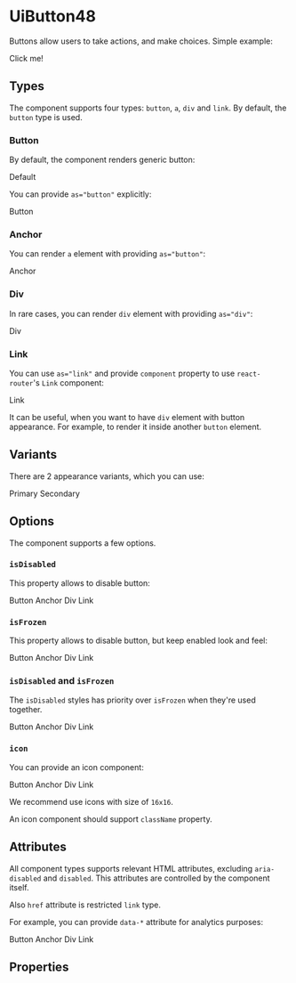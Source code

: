 



<Meta title="UiButton48/Docs" />

# UiButton48

Buttons allow users to take actions, and make choices. Simple example:

<Canvas>
  <UiButton48 variant="primary">Click me!</UiButton48>
</Canvas>

## Types

The component supports four types: `button`, `a`, `div` and `link`. By default, the `button` type is used.

### Button

By default, the component renders generic button:

<Canvas>
  <UiButton48 variant="primary">Default</UiButton48>
</Canvas>

You can provide `as="button"` explicitly:

<Canvas>
  <UiButton48 as="button" variant="primary">Button</UiButton48>
</Canvas>

### Anchor

You can render `a` element with providing `as="button"`:

<Canvas>
  <UiButton48 as="a" href="#" target="_blank" variant="primary">Anchor</UiButton48>
</Canvas>

### Div

In rare cases, you can render `div` element with providing `as="div"`:

<Canvas>
  <UiButton48 as="div" variant="primary">Div</UiButton48>
</Canvas>

### Link

You can use `as="link"` and provide `component` property to use `react-router`'s `Link` component:

<Canvas>
  <UiButton48 as="link" component={Link} target="_blank" to="#" variant="primary">Link</UiButton48>
</Canvas>

It can be useful, when you want to have `div` element with button appearance. For example, to render it inside
another `button` element.

## Variants

There are 2 appearance variants, which you can use:

<Canvas>
  <UiButton48 variant="primary">Primary</UiButton48>
  <UiButton48 variant="secondary">Secondary</UiButton48>
</Canvas>

## Options

The component supports a few options.

### `isDisabled`

This property allows to disable button:

<Canvas>
  <UiButton48 as="button" isDisabled variant="primary">Button</UiButton48>
  <UiButton48 as="a" href="#" isDisabled variant="primary">Anchor</UiButton48>
  <UiButton48 as="div" isDisabled variant="primary">Div</UiButton48>
  <UiButton48 as="link" component={Link} isDisabled to="#" variant="primary">Link</UiButton48>
</Canvas>

### `isFrozen`

This property allows to disable button, but keep enabled look and feel:

<Canvas>
  <UiButton48 as="button" isFrozen variant="primary">Button</UiButton48>
  <UiButton48 as="a" href="#" isFrozen variant="primary">Anchor</UiButton48>
  <UiButton48 as="div" isFrozen variant="primary">Div</UiButton48>
  <UiButton48 as="link" component={Link} isFrozen to="#" variant="primary">Link</UiButton48>
</Canvas>

### `isDisabled` and `isFrozen`

The `isDisabled` styles has priority over `isFrozen` when they're used together.

<Canvas>
  <UiButton48 as="button" isDisabled isFrozen variant="primary">Button</UiButton48>
  <UiButton48 as="a" isDisabled isFrozen href="#" variant="primary">Anchor</UiButton48>
  <UiButton48 as="div" isDisabled isFrozen variant="primary">Div</UiButton48>
  <UiButton48 as="link" component={Link} isDisabled isFrozen to="#" variant="primary">Link</UiButton48>
</Canvas>

### `icon`

You can provide an icon component:

<Canvas>
  <UiButton48 as="button" icon={AddIcon} variant="primary">Button</UiButton48>
  <UiButton48 as="a" icon={AddIcon} href="#" target="_blank" variant="primary">Anchor</UiButton48>
  <UiButton48 as="div" icon={AddIcon} variant="primary">Div</UiButton48>
  <UiButton48 as="link" icon={AddIcon} component={Link} target="_blank" to="#" variant="primary">Link</UiButton48>
</Canvas>

We recommend use icons with size of `16x16`.

An icon component should support `className` property.

## Attributes

All component types supports relevant HTML attributes, excluding `aria-disabled` and `disabled`. This attributes are
controlled by the component itself.

Also `href` attribute is restricted `link` type.

For example, you can provide `data-*` attribute for analytics purposes:

<Canvas>
  <UiButton48 as="button" data-track-id="button" variant="primary">Button</UiButton48>
  <UiButton48 as="a" data-track-id="anchor" href="#" target="_blank" variant="primary">Anchor</UiButton48>
  <UiButton48 as="div" data-track-id="div" variant="primary">Div</UiButton48>
  <UiButton48 as="link" data-track-id="link" component={Link} target="_blank" to="#" variant="primary">Link</UiButton48>
</Canvas>

## Properties

<ArgsTable of={UiButton48} />
